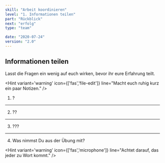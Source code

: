 ```yaml
---
skill: "Arbeit koordinieren"
level: "1. Informationen teilen"
part: "Rückblick"
next: "erfolg"
type: "team"

date: "2020-07-24"
version: "2.0"
---
```


<Row className="tutsegment"> 
<Col>

## Informationen teilen

Lasst die Fragen ein wenig auf euch wirken, bevor ihr eure Erfahrung teilt.

<Hint variant='warning' icon={['fas','file-edit']}
line="Macht euch ruhig kurz ein paar Notizen."
/>

1. ?

---

2. ??

---

3. ???

---

4. Was nimmst Du aus der Übung mit?

<Hint variant='warning' icon={['fas','microphone']}
line="Achtet darauf, das jeder zu Wort kommt."
/>

</Col>
</Row>